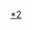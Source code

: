 {{Catnav|頁面分類|历史|各國歷史|中国历史|中国朝代|魏晉南北朝|三国}}
{{Catnav|頁面分類|社会|政治|政治制度|政体|帝國|中国朝代|魏晉南北朝|三国}}
{{Catnav|頁面分類|社会|政治|朝代|中国朝代|魏晉南北朝|三国}}

{{Catmore}}
[[category:三国|*2]]
